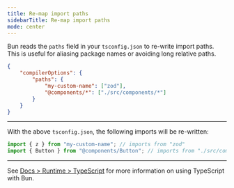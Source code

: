 ```yaml
---
title: Re-map import paths
sidebarTitle: Re-map import paths
mode: center
---
```


Bun reads the `paths` field in your `tsconfig.json` to re-write import paths. This is useful for aliasing package names or avoiding long relative paths.

```json tsconfig.json icon="file-json"
{
	"compilerOptions": {
		"paths": {
			"my-custom-name": ["zod"],
			"@components/*": ["./src/components/*"]
		}
	}
}
```

---

With the above `tsconfig.json`, the following imports will be re-written:

```ts tsconfig.ts icon="/icons/typescript.svg"
import { z } from "my-custom-name"; // imports from "zod"
import { Button } from "@components/Button"; // imports from "./src/components/Button"
```

---

See [Docs > Runtime > TypeScript](https://bun.com/docs/runtime/typescript) for more information on using TypeScript with Bun.
